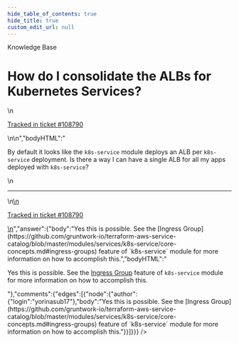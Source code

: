 ```yaml
---
hide_table_of_contents: true
hide_title: true
custom_edit_url: null
---
```



<CenterLayout>
<span class="title">Knowledge Base</span>
<h1>How do I consolidate the ALBs for Kubernetes Services?</h1>
<GitHub json={{"id":"D_kwDOF8slf84AP1Z-","number":474,"author":{"login":"yorinasub17"},"title":"How do I consolidate the ALBs for Kubernetes Services?","body":"\nBy default it looks like the `k8s-service` module deploys an ALB per `k8s-service` deployment. Is there a way I can have a single ALB for all my apps deployed with `k8s-service`?\n\n---\n\n<ins datetime=\"2022-06-16T15:35:53Z\">\n  <p><a href=\"https://support.gruntwork.io/hc/requests/108790\">Tracked in ticket #108790</a></p>\n</ins>\n","bodyHTML":"<p dir=\"auto\">By default it looks like the <code class=\"notranslate\">k8s-service</code> module deploys an ALB per <code class=\"notranslate\">k8s-service</code> deployment. Is there a way I can have a single ALB for all my apps deployed with <code class=\"notranslate\">k8s-service</code>?</p>\n<hr>\n<ins datetime=\"2022-06-16T15:35:53Z\">\n  <p dir=\"auto\"><a href=\"https://support.gruntwork.io/hc/requests/108790\" rel=\"nofollow\">Tracked in ticket #108790</a></p>\n</ins>","answer":{"body":"Yes this is possible. See the [Ingress Group](https://github.com/gruntwork-io/terraform-aws-service-catalog/blob/master/modules/services/k8s-service/core-concepts.md#ingress-groups) feature of `k8s-service` module for more information on how to accomplish this.","bodyHTML":"<p dir=\"auto\">Yes this is possible. See the <a href=\"https://github.com/gruntwork-io/terraform-aws-service-catalog/blob/master/modules/services/k8s-service/core-concepts.md#ingress-groups\">Ingress Group</a> feature of <code class=\"notranslate\">k8s-service</code> module for more information on how to accomplish this.</p>"},"comments":{"edges":[{"node":{"author":{"login":"yorinasub17"},"body":"Yes this is possible. See the [Ingress Group](https://github.com/gruntwork-io/terraform-aws-service-catalog/blob/master/modules/services/k8s-service/core-concepts.md#ingress-groups) feature of `k8s-service` module for more information on how to accomplish this."}}]}}} />

</CenterLayout>
  

<!-- ##DOCS-SOURCER-START
{
  "sourcePlugin": "github-discussions",
  "hash": "597d8451340ddb3c2885c11a46fb13b9"
}
##DOCS-SOURCER-END -->
